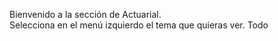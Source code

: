 Bienvenido a la sección de Actuarial.\
Selecciona en el menú izquierdo el tema que quieras ver. Todo
